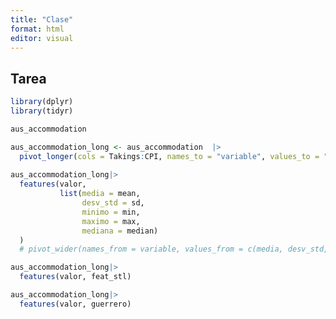 ---
title: "Clase"
format: html
editor: visual
---

## Tarea

```{r}
library(dplyr)
library(tidyr)

```

```{r}
aus_accommodation

aus_accommodation_long <- aus_accommodation  |>
  pivot_longer(cols = Takings:CPI, names_to = "variable", values_to = "valor")
  
aus_accommodation_long|>
  features(valor,
           list(media = mean,
                desv_std = sd,
                minimo = min,
                maximo = max,
                mediana = median)
  )
  # pivot_wider(names_from = variable, values_from = c(media, desv_std, minimo, maximo, mediana))
```

```{r}
aus_accommodation_long|>
  features(valor, feat_stl)
```

```{r}
aus_accommodation_long|>
  features(valor, guerrero)
```
